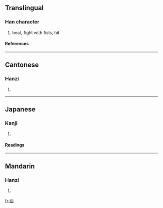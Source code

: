 {{see|毆}}

==Translingual==
===Han character===
{{Han char|rn=79|rad=殳|as=04|sn=8|four=|canj=尸大竹弓水 (SKHNE)}}
# beat, fight with fists, hit
====References====
{{Han ref|kx=0584.211|dkj=16618|dj=0977.100|hdz=32155.030|uh=6BB4|ud=27572}}

----
==Cantonese==
===Hanzi===
{{yue-hanzi|jyut=|y=au2}}
# {{defn|Cantonese}}

----
==Japanese==
===Kanji===
{{ja-kanji|grade=|rs=殳04}}
# {{defn|Japanese}} 
====Readings====
{{ja-readings|on=[[おう]] (ō)|kun=[[なぐる]] (naguru), [[うつ]] (utsu), [[たたく]] (tataku)}}

----
==Mandarin==
===Hanzi===
{{cmn-hanzi|tra=毆|pin=[[ōu]] (ou1)|wg=ou<sup>1</sup>}}
# {{defn|Mandarin}}

[[fr:殴]]